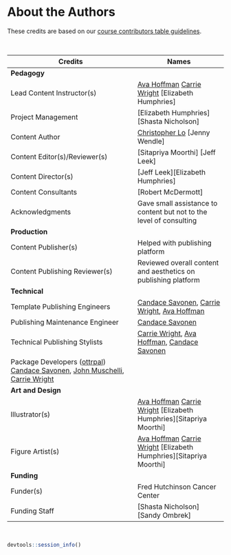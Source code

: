 
# About the Authors {-}

These credits are based on our [course contributors table guidelines](https://www.ottrproject.org/more_features.html#giving-credits-to-contributors).

&nbsp;
&nbsp;

|Credits|Names|
|-------|-----|
|**Pedagogy**||
|Lead Content Instructor(s)|[Ava Hoffman][Candace Savonen] [Carrie Wright] [Elizabeth Humphries]|
|Project Management| [Elizabeth Humphries] [Shasta Nicholson]|
|Content Author| [Christopher Lo] [Jenny Wendle]|
|Content Editor(s)/Reviewer(s) | [Sitapriya Moorthi] [Jeff Leek]|
|Content Director(s) |[Jeff Leek][Elizabeth Humphries] |
|Content Consultants | [Robert McDermott]|
|Acknowledgments| Gave small assistance to content but not to the level of consulting |
|**Production**||
|Content Publisher(s)| Helped with publishing platform|
|Content Publishing Reviewer(s)| Reviewed overall content and aesthetics on publishing platform|
|**Technical**||
|Template Publishing Engineers|[Candace Savonen], [Carrie Wright], [Ava Hoffman]|
|Publishing Maintenance Engineer|[Candace Savonen]|
|Technical Publishing Stylists|[Carrie Wright], [Ava Hoffman], [Candace Savonen]|
|Package Developers ([ottrpal]) [Candace Savonen], [John Muschelli], [Carrie Wright]|
|**Art and Design**||
|Illustrator(s)| [Ava Hoffman][Candace Savonen] [Carrie Wright] [Elizabeth Humphries][Sitapriya Moorthi]|
|Figure Artist(s)|[Ava Hoffman][Candace Savonen] [Carrie Wright] [Elizabeth Humphries][Sitapriya Moorthi]|
|**Funding**||
|Funder(s)| Fred Hutchinson Cancer Center|
|Funding Staff| [Shasta Nicholson] [Sandy Ombrek]|

&nbsp;

```r
devtools::session_info()
```

<!-- Author information -->

[FirstName LastName]: link to personal website
[John Muschelli]: https://johnmuschelli.com/
[Candace Savonen]: https://www.cansavvy.com/
[Carrie Wright]: https://carriewright11.github.io/
[Ava Hoffman]: https://www.avahoffman.com/
[Christopher Lo]: https://www.linkedin.com/in/christopher-lo-23316221b

<!-- Links -->

[ottrpal]: https://github.com/jhudsl/ottrpal

<!-- Fill out this table using these instructions: https://github.com/jhudsl/OTTR_Template/wiki/How-to-give-credits

For JHU courses, You will need to add Ira as a credit:

|Content Publisher|[Ira Gooding]|
...
[Ira Gooding]: https://publichealth.jhu.edu/faculty/4130/ira-gooding
-->
